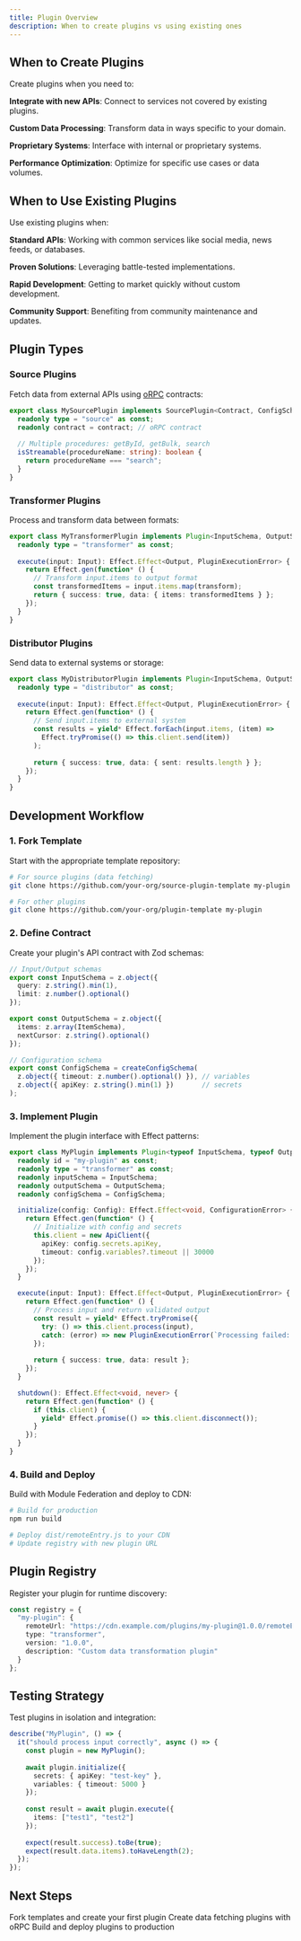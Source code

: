 ```yaml
---
title: Plugin Overview
description: When to create plugins vs using existing ones
---
```


## When to Create Plugins

Create plugins when you need to:

**Integrate with new APIs**: Connect to services not covered by existing plugins.

**Custom Data Processing**: Transform data in ways specific to your domain.

**Proprietary Systems**: Interface with internal or proprietary systems.

**Performance Optimization**: Optimize for specific use cases or data volumes.

## When to Use Existing Plugins

Use existing plugins when:

**Standard APIs**: Working with common services like social media, news feeds, or databases.

**Proven Solutions**: Leveraging battle-tested implementations.

**Rapid Development**: Getting to market quickly without custom development.

**Community Support**: Benefiting from community maintenance and updates.

## Plugin Types

### Source Plugins

Fetch data from external APIs using [oRPC](https://orpc.io/) contracts:

```typescript
export class MySourcePlugin implements SourcePlugin<Contract, ConfigSchema, StateSchema> {
  readonly type = "source" as const;
  readonly contract = contract; // oRPC contract
  
  // Multiple procedures: getById, getBulk, search
  isStreamable(procedureName: string): boolean {
    return procedureName === "search";
  }
}
```

### Transformer Plugins

Process and transform data between formats:

```typescript
export class MyTransformerPlugin implements Plugin<InputSchema, OutputSchema, ConfigSchema> {
  readonly type = "transformer" as const;
  
  execute(input: Input): Effect.Effect<Output, PluginExecutionError> {
    return Effect.gen(function* () {
      // Transform input.items to output format
      const transformedItems = input.items.map(transform);
      return { success: true, data: { items: transformedItems } };
    });
  }
}
```

### Distributor Plugins

Send data to external systems or storage:

```typescript
export class MyDistributorPlugin implements Plugin<InputSchema, OutputSchema, ConfigSchema> {
  readonly type = "distributor" as const;
  
  execute(input: Input): Effect.Effect<Output, PluginExecutionError> {
    return Effect.gen(function* () {
      // Send input.items to external system
      const results = yield* Effect.forEach(input.items, (item) =>
        Effect.tryPromise(() => this.client.send(item))
      );
      
      return { success: true, data: { sent: results.length } };
    });
  }
}
```

## Development Workflow

### 1. Fork Template

Start with the appropriate template repository:

```bash
# For source plugins (data fetching)
git clone https://github.com/your-org/source-plugin-template my-plugin

# For other plugins
git clone https://github.com/your-org/plugin-template my-plugin
```

### 2. Define Contract

Create your plugin's API contract with Zod schemas:

```typescript
// Input/Output schemas
export const InputSchema = z.object({
  query: z.string().min(1),
  limit: z.number().optional()
});

export const OutputSchema = z.object({
  items: z.array(ItemSchema),
  nextCursor: z.string().optional()
});

// Configuration schema
export const ConfigSchema = createConfigSchema(
  z.object({ timeout: z.number().optional() }), // variables
  z.object({ apiKey: z.string().min(1) })       // secrets
);
```

### 3. Implement Plugin

Implement the plugin interface with Effect patterns:

```typescript
export class MyPlugin implements Plugin<typeof InputSchema, typeof OutputSchema, typeof ConfigSchema> {
  readonly id = "my-plugin" as const;
  readonly type = "transformer" as const;
  readonly inputSchema = InputSchema;
  readonly outputSchema = OutputSchema;
  readonly configSchema = ConfigSchema;

  initialize(config: Config): Effect.Effect<void, ConfigurationError> {
    return Effect.gen(function* () {
      // Initialize with config and secrets
      this.client = new ApiClient({
        apiKey: config.secrets.apiKey,
        timeout: config.variables?.timeout || 30000
      });
    });
  }

  execute(input: Input): Effect.Effect<Output, PluginExecutionError> {
    return Effect.gen(function* () {
      // Process input and return validated output
      const result = yield* Effect.tryPromise({
        try: () => this.client.process(input),
        catch: (error) => new PluginExecutionError(`Processing failed: ${error}`, true)
      });
      
      return { success: true, data: result };
    });
  }

  shutdown(): Effect.Effect<void, never> {
    return Effect.gen(function* () {
      if (this.client) {
        yield* Effect.promise(() => this.client.disconnect());
      }
    });
  }
}
```

### 4. Build and Deploy

Build with Module Federation and deploy to CDN:

```bash
# Build for production
npm run build

# Deploy dist/remoteEntry.js to your CDN
# Update registry with new plugin URL
```

## Plugin Registry

Register your plugin for runtime discovery:

```typescript
const registry = {
  "my-plugin": {
    remoteUrl: "https://cdn.example.com/plugins/my-plugin@1.0.0/remoteEntry.js",
    type: "transformer",
    version: "1.0.0",
    description: "Custom data transformation plugin"
  }
};
```

## Testing Strategy

Test plugins in isolation and integration:

```typescript
describe("MyPlugin", () => {
  it("should process input correctly", async () => {
    const plugin = new MyPlugin();
    
    await plugin.initialize({
      secrets: { apiKey: "test-key" },
      variables: { timeout: 5000 }
    });
    
    const result = await plugin.execute({
      items: ["test1", "test2"]
    });
    
    expect(result.success).toBe(true);
    expect(result.data.items).toHaveLength(2);
  });
});
```

## Next Steps

<Cards>
  <Card title="Getting Started" href="/docs/plugins/getting-started">
    Fork templates and create your first plugin
  </Card>
  <Card title="Source Plugins" href="/docs/plugins/source-plugins">
    Create data fetching plugins with oRPC
  </Card>
  <Card title="Deployment" href="/docs/plugins/deployment">
    Build and deploy plugins to production
  </Card>
</Cards>
